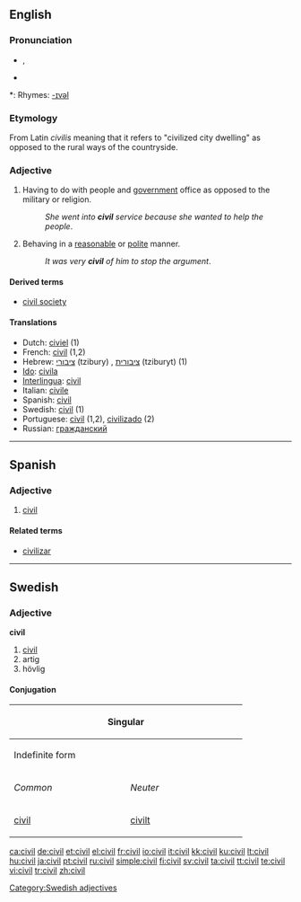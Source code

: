 ==English==

===Pronunciation===
* {{IPA|/ˈsɪvəl/}}, {{SAMPA|/"sIv@l/}}
* {{audio|en-us-civil.ogg|Audio (US)}}

*: Rhymes: [[Rhymes:English:-ɪvəl|-ɪvəl]]

===Etymology===
From Latin ''civilis'' meaning that it refers to "civilized city dwelling" as opposed to the rural ways of the countryside.

===Adjective===
{{en-adj}}

# Having to do with people and [[government]] office as opposed to the military or religion.
#: ''She went into '''civil''' service because she wanted to help the people''.
# Behaving in a [[reasonable]] or [[polite]] manner.
#: ''It was very '''civil''' of him to stop the argument''.

====Derived terms====
* [[civil society]]

====Translations====
* Dutch: [[civiel]] (1)
* French: [[civil]] (1,2)
* Hebrew: [[ציבורי]] (tzibury) {{m}}, [[ציבורית]] (tziburyt) {{f}} (1)
* [[Ido]]: [[civila]]
* [[Interlingua]]: [[civil]]
* Italian: [[civile]]
* Spanish: [[civil]]
* Swedish: [[civil#Swedish|civil]] (1)
* Portuguese: [[civil]] (1,2), [[civilizado]] (2)
* Russian: [[гражданский]]

----

==Spanish==

===Adjective===
{{es-adj|pl=civiles}}

# [[civil#English|civil]]

====Related terms====
*[[civilizar]]

----

==Swedish==

===Adjective===
'''civil'''

# [[civil#English|civil]]
# artig
# hövlig

====Conjugation====
{| border=1 cellspacing=0
|- bgcolor="#FFFFF0" align=center
! colspan=4 width=400 | Singular
! rowspan=3 width=100 | Plural
|- bgcolor="#FFFFF0" align=center
! colspan=2 width=200 | Indefinite form
! colspan=2 width=200 | Definite form
|- bgcolor="#FFFFF0" align=center
| width=100 | ''Common''
| width=100 | ''Neuter''
| width=100 | ''Sexus maskuline''
| width=100 | ''Other sexus''
|- align=center
| [[civil]]
| [[civilt]]
| [[civile]]
| [[civila]]
| [[civila]]
|}

[[Category:Swedish adjectives]]

[[ca:civil]]
[[de:civil]]
[[et:civil]]
[[el:civil]]
[[fr:civil]]
[[io:civil]]
[[it:civil]]
[[kk:civil]]
[[ku:civil]]
[[lt:civil]]
[[hu:civil]]
[[ja:civil]]
[[pt:civil]]
[[ru:civil]]
[[simple:civil]]
[[fi:civil]]
[[sv:civil]]
[[ta:civil]]
[[tt:civil]]
[[te:civil]]
[[vi:civil]]
[[tr:civil]]
[[zh:civil]]